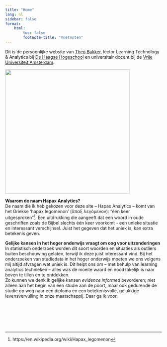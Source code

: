 ```yaml
---
title: "Home"
lang: nl
sidebar: false
format:
    html:
        toc: false
        footnote-title: "Voetnoten"
---
```


Dit is de persoonlijke website van [Theo Bakker](/docs/over/over.html), lector Learning Technology & Analytics bij [De Haagse Hogeschool](https://hhs.nl) en universitair docent bij de [Vrije Universiteit Amsterdam](https://vu.nl).

::: column-margin
![](/images/_site/Theo%20Bakker_HHs_klein_smal.png){width="400"}
:::

**Waarom de naam Hapax Analytics?\
**De naam die ik heb gekozen voor deze site -- Hapax Analytics -- komt van het Griekse 'hapax legomenon' (ἅπαξ λεγόμενον): "één keer uitgesproken"[^1]. Een uitdrukking die aangeeft dat een woord in oude geschriften zoals de Bijbel slechts één keer voorkomt - een unieke situatie en interessant verschijnsel. Juist het gegeven dat het uniek is, kan extra betekenis geven.

[^1]: https://en.wikipedia.org/wiki/Hapax_legomenon

**Gelijke kansen in het hoger onderwijs vraagt om oog voor uitzonderingen\
**In statistisch onderzoek worden dit soort woorden en situaties als outliers buiten beschouwing gelaten, terwijl ik deze juist interessant vind. Bij het onderzoeken van studiedata in het hoger onderwijs moeten we ons volgens mij altijd afvragen wat uniek is. Dit helpt ons om -- met behulp van learning analytics technieken -- alles was de moeite waard en noodzakelijk is naar boven te tillen en te ontdekken.\
Zo kunnen we denk ik gelijke kansen *evidence informed* bevorderen; niet alleen aan het begin van een studie aan de poort, maar ook gedurende de studie op weg naar een diploma en een betekenisvolle, gelukkige levensvervulling in onze maatschappij. Daar ga ik voor.

::: logo-wrapper
::: {.logo-hhs onclick="location.href='https://www.hhs.nl'"}
 
:::

::: logo-spacer
 
:::

::: {.logo-vu onclick="location.href='https://www.vu.nl'"}
 
:::
:::
